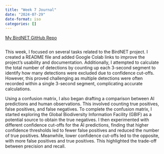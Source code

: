 ```yaml
---
title: "Week 7 Journal"
date: "2024-07-29"
date-format: iso
categories: []
---
```


[My BirdNET GitHub Repo](https://github.com/Jamess200/MyBirdNetTest)
```python
```

This week, I focused on several tasks related to the BirdNET project. I created a README file and added Google Colab links to improve the project's usability and documentation. Additionally, I attempted to calculate the total number of detections by counting up each 3-second segment to identify how many detections were excluded due to confidence cut-offs. However, this proved challenging as multiple detections were often recorded within a single 3-second segment, complicating accurate calculations.

Using a confusion matrix, I also began drafting a comparison between AI predictions and human observations. This involved counting true positives, false positives, and false negatives. To complete the confusion matrix, I started exploring the Global Biodiversity Information Facility (GBIF) as a potential source to obtain the true negatives. I then experimented with different confidence cut-offs for the AI predictions, finding that higher confidence thresholds led to fewer false positives and reduced the number of true positives. Meanwhile, lower confidence cut-offs led to the opposite, with more false positives and true positives. This highlighted the trade-off between precision and recall.
